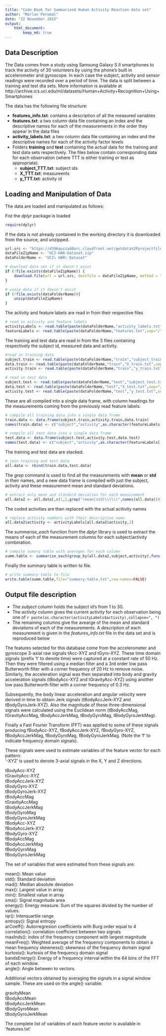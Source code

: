 ```yaml
---
title: "Code Book for Summarised Human Activity Reaction data set"
author: "Marlan Perumal"
date: "22 November 2015"
output: 
    html_document:
        keep_md: true
---
```


## Data Description

The Data comes from a study using Samsung Galaxy S II smartphones to track the activity of 30 volunteers by using the phone's built in accelerometer and gyroscope. In each case the subject, activity and sensor readings were recorded over a period of time. The data is split between a training and test dta sets. More information is available at http://archive.ics.uci.edu/ml/datasets/Human+Activity+Recognition+Using+Smartphones

The data has the following file structure:

- **features_info.txt**: contains a description of all the measured variables  
- **features.txt**: a two column data file containing an index and the descriptive names for each of the measurements in the order they appear in the data files  
- **activity_labels.txt**: a two column data file containing an index and the descriptive names for each of the activity factor levels  
- Folders **training** and **test** containing the actual data for the training and test data sets respectively. The files below contain corresponding data for each observation (where TTT is either training or test as appropriate).
    + **subject_TTT.txt**: subject ids
    + **X_TTT.txt**: measureents
    + **y_TTT.txt**: activity id

## Loading and Manipulation of Data

The data are loaded and manipulated as follows:

Fist the *dplyr* package is loaded
```r
require(dplyr)
```

If the data is not already contained in the working directory it is downloaded from the source, and unzipped.
```r
url.src <- "https://d396qusza40orc.cloudfront.net/getdata%2Fprojectfiles%2FUCI%20HAR%20Dataset.zip"
dataFileZipName <- "UCI-HAR-Dataset.zip"
dataFolderName <- "UCI\ HAR\ Dataset"

# download data set if it doesn't exist
if (!file.exists(dataFileZipName)) {
    download.file(url = url.src, destfile = dataFileZipName, method = "curl")
}

# unzip data if it doesn't exist
if (!file.exists(dataFolderName)){
    unzip(dataFileZipName)
}
```

The activity and feature labels are read in from their respective files
```r
# read in activity and feature labels
activityLabels <- read.table(paste(dataFolderName,"activity_labels.txt",sep="/"),col.names = c("id","activity"))
featureLabels <- read.table(paste(dataFolderName,"features.txt",sep="/"),col.names = c("id","feature"))
```

The training and test data are read in from the 3 files containing respectively the subject id, measured data and activity.
```r
#read in training data
subject.train <- read.table(paste(dataFolderName,"train","subject_train.txt",sep="/"))
data.train <- read.table(paste(dataFolderName,"train","X_train.txt",sep="/"))
activity.train <- read.table(paste(dataFolderName,"train","y_train.txt",sep="/"))

# read in test data
subject.test <- read.table(paste(dataFolderName,"test","subject_test.txt",sep="/"))
data.test <- read.table(paste(dataFolderName,"test","X_test.txt",sep="/"))
activity.test <- read.table(paste(dataFolderName,"test","y_test.txt",sep="/"))
```

These are all compiled into a single data frame, with column headings for the measurements coming from the previously read feature labels.
```r
# compile all training data into a single data frame    
train.data <- data.frame(subject.train,activity.train,data.train)
names(train.data) <- c("subject","activity",as.character(featureLabels[,2]))

# compile all test data into a single data frame    
test.data <- data.frame(subject.test,activity.test,data.test)
names(test.data) <- c("subject","activity",as.character(featureLabels[,2]))
```

The training and test data are stacked.
```r
# join training and test data
all.data <- rbind(train.data,test.data)
```

The *grep* command is used to find all the measurements with **mean** or **std** in their names, and a new data frame is compiled with just the subject, activity and these measurement mean and standard deviations.
```r
# extract only mean and standard deviation for each measurement
all.data2 <- all.data[,c(1,2,grep("(mean|std)\\(\\)",names(all.data)))]
```

The coded activities are then replaced with the actual acitivity names
```r
# replace activity numbers with their descriptive name
all.data2$activity <- activityLabels[all.data2$activity,2]
```

The *summarise_each* function from the *dplyr* library is used to extract the means of each of the measurement columns for each subject/activity combination.
```r
# compile sumary table with averages for each column
summ.table <- summarise_each(group_by(all.data2,subject,activity),funs(mean))
```

Finally the summary table is written to file.
```r
# write summary table to file
write.table(summ.table,file="summary-table.txt",row.names=FALSE)
```

## Output file description

- The *subject* column holds the subject id's from 1 to 30.
- The *activity* column gives the current activity for each observation being one of `r paste(as.character(activityLabels$activity),collapse=", ")`
- The remaining columns give the avearge of the mean and standard deviations of each of the measurements. A description of each measurement is given in the *features_info.txt* file in the data set and is reproduced below


The features selected for this database come from the accelerometer and gyroscope 3-axial raw signals tAcc-XYZ and tGyro-XYZ. These time domain signals (prefix 't' to denote time) were captured at a constant rate of 50 Hz. Then they were filtered using a median filter and a 3rd order low pass Butterworth filter with a corner frequency of 20 Hz to remove noise. Similarly, the acceleration signal was then separated into body and gravity acceleration signals (tBodyAcc-XYZ and tGravityAcc-XYZ) using another low pass Butterworth filter with a corner frequency of 0.3 Hz. 

Subsequently, the body linear acceleration and angular velocity were derived in time to obtain Jerk signals (tBodyAccJerk-XYZ and tBodyGyroJerk-XYZ). Also the magnitude of these three-dimensional signals were calculated using the Euclidean norm (tBodyAccMag, tGravityAccMag, tBodyAccJerkMag, tBodyGyroMag, tBodyGyroJerkMag). 

Finally a Fast Fourier Transform (FFT) was applied to some of these signals producing fBodyAcc-XYZ, fBodyAccJerk-XYZ, fBodyGyro-XYZ, fBodyAccJerkMag, fBodyGyroMag, fBodyGyroJerkMag. (Note the 'f' to indicate frequency domain signals). 

These signals were used to estimate variables of the feature vector for each pattern:  
'-XYZ' is used to denote 3-axial signals in the X, Y and Z directions.

tBodyAcc-XYZ  
tGravityAcc-XYZ  
tBodyAccJerk-XYZ  
tBodyGyro-XYZ  
tBodyGyroJerk-XYZ  
tBodyAccMag  
tGravityAccMag  
tBodyAccJerkMag  
tBodyGyroMag  
tBodyGyroJerkMag  
fBodyAcc-XYZ  
fBodyAccJerk-XYZ  
fBodyGyro-XYZ  
fBodyAccMag  
fBodyAccJerkMag  
fBodyGyroMag  
fBodyGyroJerkMag  

The set of variables that were estimated from these signals are: 

mean(): Mean value  
std(): Standard deviation  
mad(): Median absolute deviation  
max(): Largest value in array  
min(): Smallest value in array  
sma(): Signal magnitude area  
energy(): Energy measure. Sum of the squares divided by the number of values.  
iqr(): Interquartile range   
entropy(): Signal entropy  
arCoeff(): Autorregresion coefficients with Burg order equal to 4  
correlation(): correlation coefficient between two signals  
maxInds(): index of the frequency component with largest magnitude  
meanFreq(): Weighted average of the frequency components to obtain a mean frequency 
skewness(): skewness of the frequency domain signal  
kurtosis(): kurtosis of the frequency domain signal  
bandsEnergy(): Energy of a frequency interval within the 64 bins of the FFT of each window.  
angle(): Angle between to vectors.  

Additional vectors obtained by averaging the signals in a signal window sample. These are used on the angle() variable:

gravityMean  
tBodyAccMean  
tBodyAccJerkMean  
tBodyGyroMean  
tBodyGyroJerkMean  

The complete list of variables of each feature vector is available in 'features.txt'